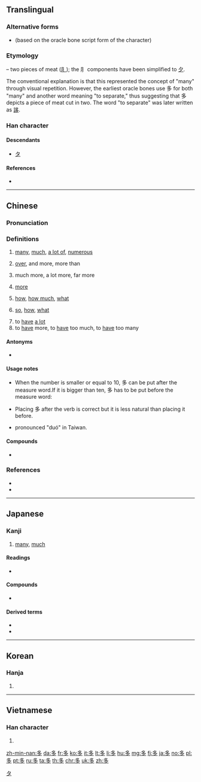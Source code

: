 {{also|夛}}
==Translingual==
{{stroke order|type=animate}}

===Alternative forms===
* {{l|mul|𡖈}} (based on the oracle bone script form of the character)

===Etymology===
{{Han etyl}}
{{liushu|p}} – two pieces of meat ([[⺼]]); the ⺼ components have been simplified to [[夕]].

The conventional explanation is that this represented the concept of "many" through visual repetition. However, the earliest oracle bones use 多 for both "many" and another word meaning "to separate," thus suggesting that 多 depicts a piece of meat cut in two. The word "to separate" was later written as [[誃]].

===Han character===
{{Han char|rn=36|rad=夕|as=03|sn=6|four=27207|canj=NINI|ids=⿱夕夕}}

====Descendants====
* [[タ]]

====References====
* {{Han ref|kx=0246.110|dkj=05756|dj=0489.060|hdz=20862.020|uh=591A|ud=22810|bh=A668|bd=42600}}

----

==Chinese==
{{zh-forms}}

===Pronunciation===
{{zh-pron
|m=duō
|c=do1
|h=pfs=tô
|mn=to
|w=1tu
|mc=y
|oc=y
|ma=y
|cat=adj,adv,v
}}

===Definitions===
{{zh-hanzi}}

# {{lb|zh|Beginning Mandarin}} [[many]], [[much]], [[a lot of]], [[numerous]]
#: {{zh-usex|街上 有 很 多 人。|There is a lot of people in the street}}
# {{non-gloss definition|(after an amount)}} [[over]], and more, more than
#: {{zh-usex|兩 個 年 多|more than two years}}
# {{non-gloss definition|(used in comparison structure 得多 / 多了)}} much more, a lot more, far more
#: {{zh-usex|他 比 我 高 得{de} 多。|He is a lot taller than I am.}}
#: {{zh-usex|病人 今天 好 多 了。|The patient is much better today.}}
# {{non-gloss definition|(before or after a verb)}} [[more]]
#: {{zh-usex|我 應該 多 運動。|I should exercise more.}}
# {{non-gloss definition|(used in question)}} [[how]], [[how much]], [[what]]
#: {{zh-usex|你 到 學校 要 走 多 遠 的 距離？|What distance do you have to walk to school ?}}
#: {{zh-usex|你 多 高？|How tall are you?}}
# {{non-gloss definition|(emphasis in exclamations)}} [[so]], [[how]], [[what]]
#: {{zh-usex|看 她 多 漂亮 啊！|Look how pretty she is!}}
#: {{zh-usex|她 戴 的 帽子 多 可愛 呀！|What an adorable hat she is wearing! / The hat she is wearing is so adorable}}
# to [[have]] [[a lot]]
# to [[have]] more, to [[have]] too much, to [[have]] too many
#: {{zh-usex|他 買 了 四 張 票，多 了 一 張。|He bought four tickets, which was one too many.}}

====Antonyms====
* {{zh-l|少|shǎo|few}}

====Usage notes====
* {{sense|over, more than}} When the number is smaller or equal to 10, 多 can be put after the measure word.If it is bigger than ten, 多 has to be put before the measure word:
* {{sense|more}} Placing 多 after the verb is correct but it is less natural than placing it before.
* {{sense|so, how}} pronounced "duó" in Taiwan.

====Compounds====
{{top2}}
* {{zh-l|多多益善}}
{{mid2}}
{{bottom}}

===References===
* {{cite-web
|url=http://resources.allsetlearning.com/chinese/grammar/Expressing_%22much_more%22_in_comparisons
|work=Chinese Grammar Wiki
|title=Expressing much more in comparisons
|accessdate=2014-05-02}}
* {{cite-web
|url=http://resources.allsetlearning.com/chinese/grammar/Doing_something_more_with_%22duo%22
|work=Chinese Grammar Wiki
|title=Doing something more with "duo"
|accessdate=2014-05-02}}

----

==Japanese==

===Kanji===
{{ja-kanji|grade=2|rs=夕03}}

# [[many]], [[much]]

====Readings====
* {{ja-readings
|goon=[[た]] (ta)
|kanon=[[た]] (ta)
|kun=[[おおい]] ([[多い]], ōi), [[まさる]] (masaru), [[まさに]] (masani), (archaic) [[さわ]] (sawa)}}

====Compounds====
* {{ja-r|多分|たぶん}}

====Derived terms====
* {{ja-r|多く|おおく}}
* {{ja-r|多い|おおい}}

[[Category:Han characters from which katakana were derived|タ]]

----

==Korean==

===Hanja===
{{ko-hanja|hangeul=다|rv=da|mr=ta}}

# {{defn|lang=ko|sort=夕03}}

----

==Vietnamese==

===Han character===
{{vi-hantu|[[đa]], [[nhật]]|rs=夕03}}

# {{defn|lang=vi|sort=夕03}}

[[zh-min-nan:多]]
[[da:多]]
[[fr:多]]
[[ko:多]]
[[it:多]]
[[lt:多]]
[[li:多]]
[[hu:多]]
[[mg:多]]
[[fj:多]]
[[ja:多]]
[[no:多]]
[[pl:多]]
[[pt:多]]
[[ru:多]]
[[ta:多]]
[[th:多]]
[[chr:多]]
[[uk:多]]
[[zh:多]]